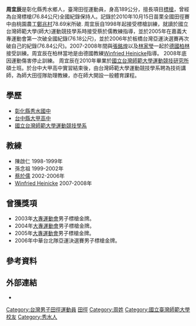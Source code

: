 {{Infobox sportsperson
| name                      = 周宜辰
| image                     = 
| image_size                = 
| alt                       = 
| real_name                 = 
| romanizedname             = 
| english_name              = 
| birth_name                = 
| nationality               = 
| national_team             = 
| ethnicity                 = 
| hometown                  = 
| citizenship               = 
| birth_date                = {{Birth date and age|year=1984|month=7|day=9}}
| birth_place               = 
| death_date                = 
| death_place               = 
| resting_place             = 
| resting_place_coordinates = 
| monuments                 = 
| residence                 = 
| education                 = 國立臺灣師範大學運動競技研究所
| alma_mater                = 國立大甲高中<br />國立臺灣師範大學
| occupation                = 
{{ubl
|國立清華大學專任講師（2012-）
}}
| years_active              = 2001 -
| agent                     = 
| height                    = {{height|m=1.89}}
| weight                    = {{weight|kg=94}}
| spouse                    = 
| country                   = 
| sport                     = 田徑
| disability                = 
| disability_class          = 
| rank                      = 
| event                     = 標槍、鉛球
| collegeteam               = 
| league                    = 
| league_type               = 
| club                      = 
| team                      = 
| former_partner            = 
| coach                     = 
| retired                   = 
| coaching                  = 國立清華大學田徑隊
| worlds                    = 
{{ubl
|'''2005年夏季世界大學運動會'''：標槍（800公克）第九名
}}
| regionals                 = 
{{ubl
|'''2002年亞洲田徑錦標賽'''：標槍（800公克）第5名
|'''2002年亞洲青年田徑錦標賽'''：標槍第3名
|'''2005年亞洲田徑錦標賽'''：標槍（800公克）第9名
|'''2005年東亞運動會'''：標槍（800公克）第6名
|'''2005年亞洲大學生田徑錦標賽男子組'''：標槍（800公克）第1名
|'''2006年亞洲田徑大獎賽曼谷站'''：標槍（800公克）第4名
|'''2006年亞洲田徑大獎賽邦加羅爾站'''：標槍（800公克）第8名
|'''2006年亞洲運動會'''：標槍（800公克）第15名
|'''2007年Arafura運動會'''：標槍（800公克）第2名
}}
| nationals                 = 
{{ubl
|'''中華民國90年全國運動會男子組'''：標槍（800公克）第四名
|'''中華民國91年全國中等學校運動會高男組'''：鉛球（6公斤）第三名
|'''中華民國91年全國中等學校運動會高男組'''：標槍（800公克）第一名
|'''中華民國93年全國大專校院運動會公開男生組'''：標槍（800公克）第二名
|'''中華民國93年全國大專校院運動會公開男生組'''：鉛球（7.26公斤）第八名
|'''中華民國94年全國大專校院運動會公開男生組'''：標槍（800公克）第一名
|'''中華民國94年全國運動會男子組'''：標槍（800公克）第一名
|'''中華民國95年全國大專校院運動會公開男生組'''：標槍（800公克）第一名
|'''中華民國96年全國大專校院運動會公開男生組'''：標槍（800公克）第二名
|'''中華民國96年全國運動會男子組'''：標槍（800公克）第二名
|'''中華民國97年全國大專校院運動會公開男生組'''：標槍（800公克）第二名
}}
| olympics                  = 
| paralympics               = 
| highestranking            = 
| pb                        = 
{{ubl
|'''標槍（700公克）'''：68.13公尺 （2001年）
|'''標槍（800公克）'''：76.84公尺 （2006年）
|'''鉛球（6公斤）'''：16.31公尺 （2002年）
|'''鉛球（7.26公斤）'''：12.07公尺 （2004年）
}}
| medaltemplates            = 
{{MedalCountry|{{TPE}}}}
{{MedalSport|男子田徑}}
{{MedalCompetition|亞洲青年田徑錦標賽}}
{{MedalBronze|2002年泰國曼谷|標槍}}
{{MedalCompetition|亞洲大學生田徑錦標賽}}
{{MedalGold|2005年中國廣東省廣州市|標槍（800公克）}}
{{MedalCompetition|Arafura運動會}}
{{MedalSilver|2007年澳大利亞達爾文|標槍（800公克）}}
| updated                   = 2016年9月4日
}}
'''周宜辰'''{{BD|1984年|7月9日||}}是彰化縣秀水鄉人，臺灣田徑運動員，身高189公分，擅長項目[[標槍|標槍]]，曾經為台灣標槍(76.84公尺)全國紀錄保持人。記錄於2010年10月15日苗栗全國田徑賽中由桃園農工[[鄭兆村|鄭兆村]]78.69米所破. 
周宜辰自1998年起接受標槍訓練，就讀於國立台灣師範大學(師大)運動競技學系時接受蔡於儒教練指導，並於2005年在嘉義大專運動會第一次破全國紀錄(76.18公尺)，並於2006年於板橋台灣亞運決選賽再次破自己的紀錄(76.84公尺)。2007-2008年間與[[張銘煌|張銘煌]]以及[[林家瑩|林家瑩]]一起於[[德國|德國]][[柏林|柏林]]接受訓練。周宜辰在柏林當地是由德國教練[[Winfried_Heinicke|Winfried Heinicke]]指導。
2008年底因運動傷害停止訓練。
周宜辰在2010年畢業於[[國立台灣師範大學|國立台灣師範大學]][[運動競技研究所|運動競技研究所]]碩士班。於台中大甲高中實習結束後，由台灣師範大學運動競技學系聘為技術講師，為師大田徑隊助理教練，亦在師大開設一般體育課程。

==學歷==
*[[彰化縣|彰化縣]][[秀水國中|秀水國中]] 
*[[台中縣|台中縣]][[大甲高中|大甲高中]]
*[[國立台灣師範大學|國立台灣師範大學]][[運動競技學系|運動競技學系]]

==教練==
*陳啟仁 1998-1999年
*孫念祖 1999-2002年
*[[蔡於儒|蔡於儒]] 2002-2006年
*[[Winfried_Heinicke|Winfried Heinicke]] 2007-2008年

==曾獲獎項==
*2003年[[大專運動會|大專運動會]]男子標槍金牌。
*2004年[[大專運動會|大專運動會]]男子標槍金牌。
*2005年[[大專運動會|大專運動會]]男子標槍金牌。
*2006年中華台北隊亞運決選賽男子標槍金牌。

== 參考資料 ==
{{Reflist}}

== 外部連結 ==
*{{IAAF name|184371}}

[[Category:台灣男子田徑運動員|Category:台灣男子田徑運動員]]
[[Category:台湾体育之最|田徑]]
[[Category:周姓|Category:周姓]]
[[Category:國立臺灣師範大學校友|Category:國立臺灣師範大學校友]]
[[Category:秀水人|Category:秀水人]]